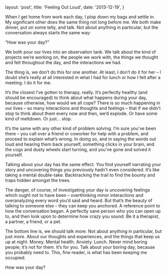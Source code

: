   layout: 'post',
  title: 'Feeling Out Loud',
  date: '2013-12-19',
}

When I get home from work each day, I plop down my bags and settle in. My
significant other does the same thing not long before me. We both make dinner,
put on some telly, and talk. Not about anything in particular, but the
conversation always starts the same way:

“How was your day?”

We both pour our lives into an observation tank. We talk about the kind of
projects we’re working on, the people we work with, the things we thought and
felt throughout the day, and the interactions we had.

The thing is, we don’t do this for one another. At least, I don’t do it for her
– I doubt she’s really at all interested in what I had for lunch or how I felt
after a meeting. I do it for me.

It’s the closest I’ve gotten to therapy, really. It’s perfectly healthy (and
should be encouraged) to think about what happens during your day, because
otherwise, how would we all cope? There is so much happening in our lives – so
many interactions and thoughts and feelings – that if we didn’t stop to think
about them every now and then, we’d explode. Or have some kind of meltdown. Or
just… stop.

It’s the same with any other kind of problem solving. I’m sure you’ve been there
– you call over a friend or coworker for help with a problem, and proceed to
explain what’s wrong. In doing so, and in saying the words out loud and hearing
them back yourself, something clicks in your brain, and the cogs and dusty
wheels start turning, and you’ve gone and solved it yourself.

Talking about your day has the same effect. You find yourself narrating your
story and uncovering things you previously hadn’t even considered. It’s like
taking a mental double-take. Backtracking the trail to find the bounty and traps
hidden amongst the trees.

The danger, of course, of investigating your day is uncovering feelings which
ought not to have been – overthinking minor interactions and overanalyzing every
word you’d said and heard. But that’s the beauty of talking to someone else –
they can keep you anchored. A reference point to how the conversation began. A
perfectly sane person who you can open up to, and then look upon to determine
how crazy you sound. Be it a therapist, a partner, a friend, or a pet.

The bottom line is, we should talk more. Not about anything in particular, but
just _more_. About our thoughts and experiences, and the things that keep us up
at night. Money. Mental health. Anxiety. Lunch. Never mind boring people; it’s
not for them. It’s for you. Talk about your boring day, because you probably
need to. This, fine reader, is what has been keeping me occupied.

How was your day?
